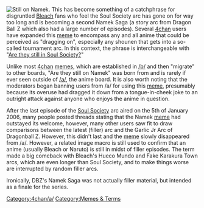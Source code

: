 [[File:StillOnNamek.jpg|thumb|right|Still on Namek.]]
This has become something of a catchphrase for disgruntled [[Bleach]] fans who feel the Soul Society arc has gone on for way too long and is becoming a second Namek Saga (a story arc from Dragon Ball Z which also had a large number of episodes). Several [[4chan]] users have expanded this [[meme]] to encompass any and all anime that could be perceived as "dragging on", especially any shounen that gets into a so-called tournament arc. In this context, the phrase is interchangeable with "[[Are they still in Soul Society?]]"

Unlike most [[4chan]] [[memes]], which are established in [[/b/]] and then "migrate" to other boards, "Are they still on Namek" was born from and is rarely if ever seen outside of [[/a/]], the anime board. It is also worth noting that the moderators began banning users from /a/ for using this [[meme]], presumably because its overuse had dragged it down from a tongue-in-cheek joke to an outright attack against anyone who enjoys the anime in question.  

After the last episode of the [[Soul Society]] arc aired on the 5th of January 2006, many people posted threads stating that the Namek [[meme]] had outstayed its welcome, however, many other users saw fit to draw comparisons between the latest (filler) arc and the Garlic Jr Arc of Dragonball Z. However, this didn't last and the [[meme]] slowly disappeared from /a/. However, a related image macro is still used to confirm that an anime (usually Bleach or Naruto) is still in midst of filler episodes. The term made a big comeback with Bleach's Hueco Mundo and Fake Karakura Town arcs, which are even longer than Soul Society, and to make things worse are interrupted by random filler arcs.

Ironically, DBZ's Namek Saga was not actually filler material, but intended as a finale for the series.

[[Category:4chan/a/]][[Category:Memes & Terms]]